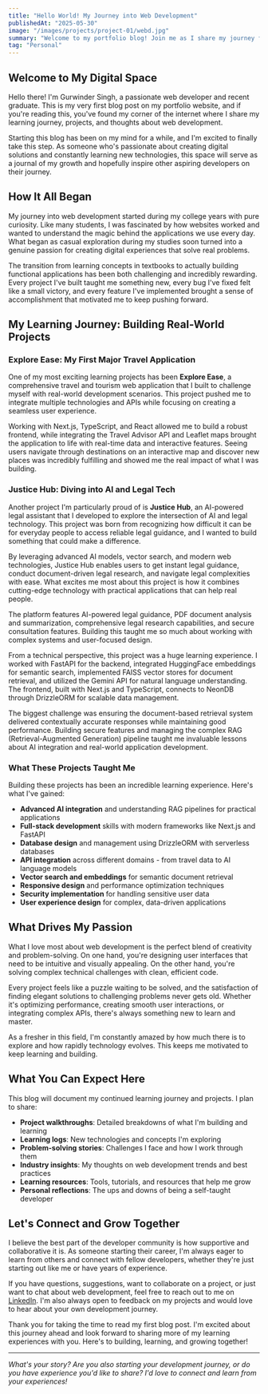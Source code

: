 ```yaml
---
title: "Hello World! My Journey into Web Development"
publishedAt: "2025-05-30"
image: "/images/projects/project-01/webd.jpg"
summary: "Welcome to my portfolio blog! Join me as I share my journey from curious beginner to passionate web developer, building projects and learning new technologies."
tag: "Personal"
---
```


## Welcome to My Digital Space

Hello there! I'm Gurwinder Singh, a passionate web developer and recent graduate. This is my very first blog post on my portfolio website, and if you're reading this, you've found my corner of the internet where I share my learning journey, projects, and thoughts about web development.

Starting this blog has been on my mind for a while, and I'm excited to finally take this step. As someone who's passionate about creating digital solutions and constantly learning new technologies, this space will serve as a journal of my growth and hopefully inspire other aspiring developers on their journey.

## How It All Began

My journey into web development started during my college years with pure curiosity. Like many students, I was fascinated by how websites worked and wanted to understand the magic behind the applications we use every day. What began as casual exploration during my studies soon turned into a genuine passion for creating digital experiences that solve real problems.

The transition from learning concepts in textbooks to actually building functional applications has been both challenging and incredibly rewarding. Every project I've built taught me something new, every bug I've fixed felt like a small victory, and every feature I've implemented brought a sense of accomplishment that motivated me to keep pushing forward.

## My Learning Journey: Building Real-World Projects

### Explore Ease: My First Major Travel Application

One of my most exciting learning projects has been **Explore Ease**, a comprehensive travel and tourism web application that I built to challenge myself with real-world development scenarios. This project pushed me to integrate multiple technologies and APIs while focusing on creating a seamless user experience.

Working with Next.js, TypeScript, and React allowed me to build a robust frontend, while integrating the Travel Advisor API and Leaflet maps brought the application to life with real-time data and interactive features. Seeing users navigate through destinations on an interactive map and discover new places was incredibly fulfilling and showed me the real impact of what I was building.

### Justice Hub: Diving into AI and Legal Tech

Another project I'm particularly proud of is **Justice Hub**, an AI-powered legal assistant that I developed to explore the intersection of AI and legal technology. This project was born from recognizing how difficult it can be for everyday people to access reliable legal guidance, and I wanted to build something that could make a difference.

By leveraging advanced AI models, vector search, and modern web technologies, Justice Hub enables users to get instant legal guidance, conduct document-driven legal research, and navigate legal complexities with ease. What excites me most about this project is how it combines cutting-edge technology with practical applications that can help real people.

The platform features AI-powered legal guidance, PDF document analysis and summarization, comprehensive legal research capabilities, and secure consultation features. Building this taught me so much about working with complex systems and user-focused design.

From a technical perspective, this project was a huge learning experience. I worked with FastAPI for the backend, integrated HuggingFace embeddings for semantic search, implemented FAISS vector stores for document retrieval, and utilized the Gemini API for natural language understanding. The frontend, built with Next.js and TypeScript, connects to NeonDB through DrizzleORM for scalable data management.

The biggest challenge was ensuring the document-based retrieval system delivered contextually accurate responses while maintaining good performance. Building secure features and managing the complex RAG (Retrieval-Augmented Generation) pipeline taught me invaluable lessons about AI integration and real-world application development.

### What These Projects Taught Me

Building these projects has been an incredible learning experience. Here's what I've gained:

- **Advanced AI integration** and understanding RAG pipelines for practical applications
- **Full-stack development** skills with modern frameworks like Next.js and FastAPI
- **Database design** and management using DrizzleORM with serverless databases
- **API integration** across different domains - from travel data to AI language models
- **Vector search and embeddings** for semantic document retrieval
- **Responsive design** and performance optimization techniques
- **Security implementation** for handling sensitive user data
- **User experience design** for complex, data-driven applications

## What Drives My Passion

What I love most about web development is the perfect blend of creativity and problem-solving. On one hand, you're designing user interfaces that need to be intuitive and visually appealing. On the other hand, you're solving complex technical challenges with clean, efficient code.

Every project feels like a puzzle waiting to be solved, and the satisfaction of finding elegant solutions to challenging problems never gets old. Whether it's optimizing performance, creating smooth user interactions, or integrating complex APIs, there's always something new to learn and master.

As a fresher in this field, I'm constantly amazed by how much there is to explore and how rapidly technology evolves. This keeps me motivated to keep learning and building.

## What You Can Expect Here

This blog will document my continued learning journey and projects. I plan to share:

- **Project walkthroughs**: Detailed breakdowns of what I'm building and learning
- **Learning logs**: New technologies and concepts I'm exploring
- **Problem-solving stories**: Challenges I face and how I work through them
- **Industry insights**: My thoughts on web development trends and best practices
- **Learning resources**: Tools, tutorials, and resources that help me grow
- **Personal reflections**: The ups and downs of being a self-taught developer

## Let's Connect and Grow Together

I believe the best part of the developer community is how supportive and collaborative it is. As someone starting their career, I'm always eager to learn from others and connect with fellow developers, whether they're just starting out like me or have years of experience.

If you have questions, suggestions, want to collaborate on a project, or just want to chat about web development, feel free to reach out to me on [LinkedIn](https://www.linkedin.com/in/gurwindersingh-only/). I'm also always open to feedback on my projects and would love to hear about your own development journey.

Thank you for taking the time to read my first blog post. I'm excited about this journey ahead and look forward to sharing more of my learning experiences with you. Here's to building, learning, and growing together!

---

*What's your story? Are you also starting your development journey, or do you have experience you'd like to share? I'd love to connect and learn from your experiences!*
